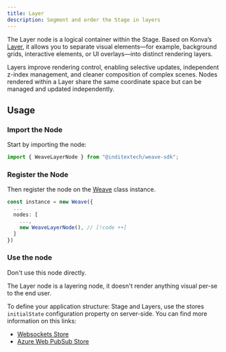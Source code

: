 ```yaml
---
title: Layer
description: Segment and order the Stage in layers
---
```



The Layer node is a logical container within the Stage. Based on Konva’s
[Layer](https://konvajs.org/api/Konva.Layer.html), it allows you to separate visual
elements—for example, background grids, interactive elements, or UI overlays—into
distinct rendering layers.

Layers improve rendering control, enabling selective updates, independent z-index
management, and cleaner composition of complex scenes. Nodes rendered within a Layer
share the same coordinate space but can be managed and updated independently.

## Usage

<div className="fd-steps">

<div className="[&_h3]:fd-step">

### Import the Node

Start by importing the node:

```ts
import { WeaveLayerNode } from "@inditextech/weave-sdk";
```

</div>

<div className='[&_h3]:fd-step'>

### Register the Node

Then register the node on the [Weave](/docs/sdk/api-reference/weave) class instance.

```ts
const instance = new Weave({
  ...
  nodes: [
    ...,
    new WeaveLayerNode(), // [!code ++]
  ]
})
```

</div>

<div className='[&_h3]:fd-step'>

### Use the node

<Callout type="warn">

Don't use this node directly.

</Callout>

<Callout type="warn">

The Layer node is a layering node, it doesn't render anything visual per-se to the end user.

</Callout>

To define your application structure: Stage and Layers,
use the stores `initialState` configuration property on server-side. You can find more information
on this links:

- [Websockets Store](/docs/store-websockets/api-reference/server/weave-websockets-server#shared-state-initial-value)
- [Azure Web PubSub Store](/docs/store-azure-web-pubsub/api-reference/server/weave-azure-web-pubsub-server#shared-state-initial-value)

</div>

</div>
